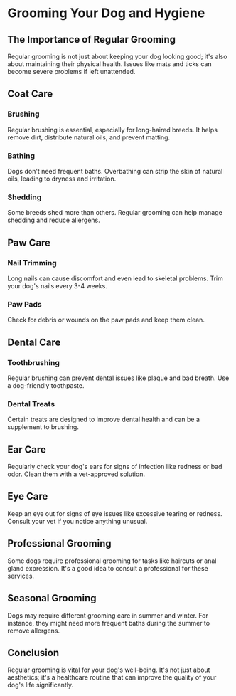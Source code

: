 # Grooming Your Dog and Hygiene

## The Importance of Regular Grooming

Regular grooming is not just about keeping your dog looking good; it's also about maintaining their physical health. Issues like mats and ticks can become severe problems if left unattended.

## Coat Care

### Brushing
Regular brushing is essential, especially for long-haired breeds. It helps remove dirt, distribute natural oils, and prevent matting.

### Bathing
Dogs don't need frequent baths. Overbathing can strip the skin of natural oils, leading to dryness and irritation.

### Shedding
Some breeds shed more than others. Regular grooming can help manage shedding and reduce allergens.

## Paw Care

### Nail Trimming
Long nails can cause discomfort and even lead to skeletal problems. Trim your dog's nails every 3-4 weeks.

### Paw Pads
Check for debris or wounds on the paw pads and keep them clean.

## Dental Care

### Toothbrushing
Regular brushing can prevent dental issues like plaque and bad breath. Use a dog-friendly toothpaste.

### Dental Treats
Certain treats are designed to improve dental health and can be a supplement to brushing.

## Ear Care

Regularly check your dog's ears for signs of infection like redness or bad odor. Clean them with a vet-approved solution.

## Eye Care

Keep an eye out for signs of eye issues like excessive tearing or redness. Consult your vet if you notice anything unusual.

## Professional Grooming

Some dogs require professional grooming for tasks like haircuts or anal gland expression. It's a good idea to consult a professional for these services.

## Seasonal Grooming

Dogs may require different grooming care in summer and winter. For instance, they might need more frequent baths during the summer to remove allergens.

## Conclusion

Regular grooming is vital for your dog's well-being. It's not just about aesthetics; it's a healthcare routine that can improve the quality of your dog's life significantly.